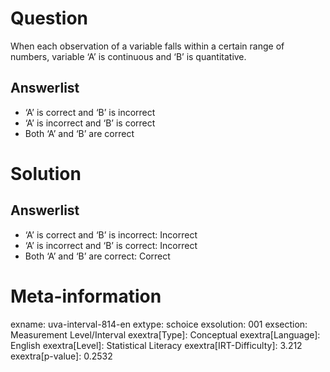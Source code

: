 Question
========

When each observation of a variable falls within a certain range 
of numbers, variable 'A' is continuous and 'B' is quantitative.

Answerlist
----------

* 'A' is correct and 'B' is incorrect
* 'A' is incorrect and 'B' is correct
* Both 'A' and 'B' are correct

Solution
========

Answerlist
----------

* 'A' is correct and 'B' is incorrect: Incorrect 
* 'A' is incorrect and 'B' is correct: Incorrect
* Both 'A' and 'B' are correct: Correct 

Meta-information
================
exname: uva-interval-814-en
extype: schoice
exsolution: 001
exsection: Measurement Level/Interval
exextra[Type]: Conceptual
exextra[Language]: English
exextra[Level]: Statistical Literacy
exextra[IRT-Difficulty]: 3.212
exextra[p-value]: 0.2532
